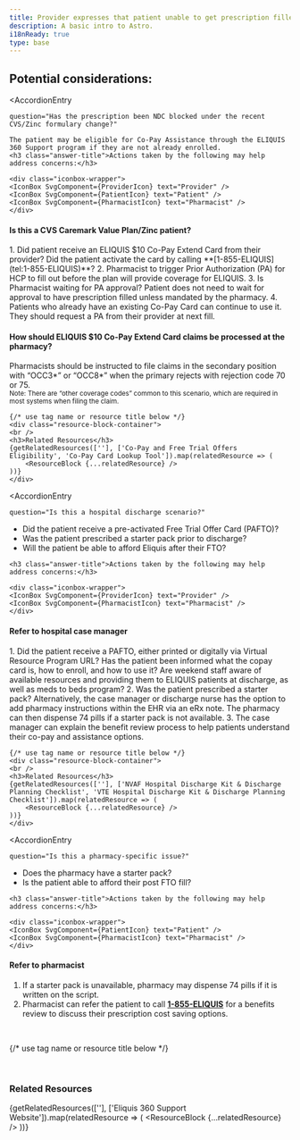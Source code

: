 ```yaml
---
title: Provider expresses that patient unable to get prescription filled
description: A basic intro to Astro.
i18nReady: true
type: base
---
```


<Progresstracker client:visible />



## Potential considerations:

<AccordionEntry 
	
	question="Has the prescription been NDC blocked under the recent CVS/Zinc formulary change?"
	
>
    The patient may be eligible for Co-Pay Assistance through the ELIQUIS 360 Support program if they are not already enrolled.
    <h3 class="answer-title">Actions taken by the following may help address concerns:</h3>

	<div class="iconbox-wrapper">
    <IconBox SvgComponent={ProviderIcon} text="Provider" />
    <IconBox SvgComponent={PatientIcon} text="Patient" />
    <IconBox SvgComponent={PharmacistIcon} text="Pharmacist" />
    </div>

<h4>Is this a CVS Caremark Value Plan/Zinc patient?</h4>
1. Did patient receive an ELIQUIS $10 Co-Pay Extend Card from their provider?
Did the patient activate the card by calling **[1-855-ELIQUIS](tel:1-855-ELIQUIS)**?
2. Pharmacist to trigger Prior Authorization (PA) for HCP to fill out before the
plan will provide coverage for ELIQUIS.
3. Is Pharmacist waiting for PA approval? Patient does not need to wait for
approval to have prescription filled unless mandated by the pharmacy.
4. Patients who already have an existing Co-Pay Card can continue to use it.
They should request a PA from their provider at next fill.
<br />

<div class="iconbox-wrapper">
<IconBox SvgComponent={PharmacistIcon} text="Pharmacist" />
</div>
<h4>How should ELIQUIS $10 Co-Pay Extend Card claims be processed at the pharmacy?</h4>
Pharmacists should be instructed to file claims in the secondary position with “OCC3*” or “OCC8*” when the primary rejects with rejection code 70 or 75.
<br />
<small>Note: There are “other coverage codes” common to this scenario, which are required in most
systems when filing the claim.</small>



    {/* use tag name or resource title below */}
    <div class="resource-block-container">
    <br />
    <h3>Related Resources</h3>
    {getRelatedResources([''], ['Co-Pay and Free Trial Offers Eligibility', 'Co-Pay Card Lookup Tool']).map(relatedResource => (
        <ResourceBlock {...relatedResource} />
    ))}
    </div>


</AccordionEntry>

<AccordionEntry 
	
	question="Is this a hospital discharge scenario?"
	
>
<ul>
<li>Did the patient receive a pre-activated Free Trial Offer Card (PAFTO)?</li>
<li>Was the patient prescribed a starter pack prior to discharge?</li>
<li>Will the patient be able to afford Eliquis after their FTO?</li>
</ul>
    
    <h3 class="answer-title">Actions taken by the following may help address concerns:</h3>

	<div class="iconbox-wrapper">
    <IconBox SvgComponent={ProviderIcon} text="Provider" />
    <IconBox SvgComponent={PharmacistIcon} text="Pharmacist" />
    </div>

<h4>Refer to hospital case manager</h4>
1. Did the patient receive a PAFTO, either printed or digitally via Virtual
Resource Program URL? Has the patient been informed what the copay
card is, how to enroll, and how to use it? Are weekend staff aware of
available resources and providing them to ELIQUIS patients at discharge,
as well as meds to beds program?
2. Was the patient prescribed a starter pack? Alternatively, the case manager
or discharge nurse has the option to add pharmacy instructions within the
EHR via an eRx note. The pharmacy can then dispense 74 pills if a starter
pack is not available.
3. The case manager can explain the benefit review process to help patients
understand their co-pay and assistance options.
<br />


    {/* use tag name or resource title below */}
    <div class="resource-block-container">
    <br />
    <h3>Related Resources</h3>
    {getRelatedResources([''], ['NVAF Hospital Discharge Kit & Discharge Planning Checklist', 'VTE Hospital Discharge Kit & Discharge Planning Checklist']).map(relatedResource => (
        <ResourceBlock {...relatedResource} />
    ))}
    </div>


</AccordionEntry>

<AccordionEntry 
	
	question="Is this a pharmacy-specific issue?"
	
>
<ul>
<li>Does the pharmacy have a starter pack?</li>
<li>Is the patient able to afford their post FTO fill?</li>
</ul>
    
    <h3 class="answer-title">Actions taken by the following may help address concerns:</h3>

	<div class="iconbox-wrapper">
    <IconBox SvgComponent={PatientIcon} text="Patient" />
    <IconBox SvgComponent={PharmacistIcon} text="Pharmacist" />
    </div>

<h4>Refer to pharmacist</h4>

1. If a starter pack is unavailable, pharmacy may dispense 74 pills if it is
written on the script.
2. Pharmacist can refer the patient to call **[1-855-ELIQUIS](tel:1-855-ELIQUIS)** for a benefits review
to discuss their prescription cost saving options.
<br />

 {/* use tag name or resource title below */}
    <div class="resource-block-container">
    <br />
    <h3>Related Resources</h3>
    {getRelatedResources([''], ['Eliquis 360 Support Website']).map(relatedResource => (
        <ResourceBlock {...relatedResource} />
    ))}
    </div>

</AccordionEntry>

<Checkbox client:visible pageIndex={4} />